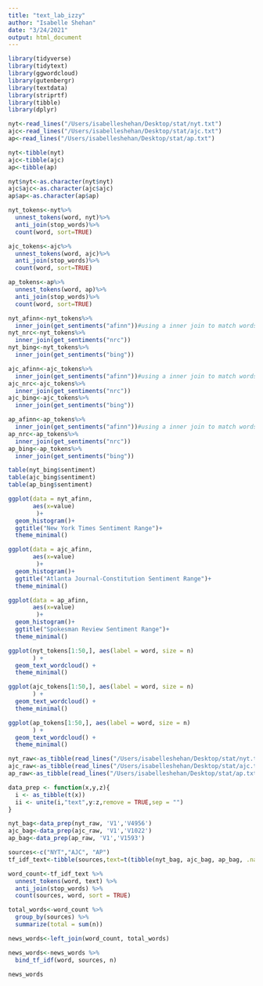 ```yaml
---
title: "text_lab_izzy"
author: "Isabelle Shehan"
date: "3/24/2021"
output: html_document
---
```


```r
library(tidyverse)
library(tidytext)
library(ggwordcloud)
library(gutenbergr)
library(textdata)
library(striprtf)
library(tibble)
library(dplyr)
```

```r
nyt<-read_lines("/Users/isabelleshehan/Desktop/stat/nyt.txt")
ajc<-read_lines("/Users/isabelleshehan/Desktop/stat/ajc.txt")
ap<-read_lines("/Users/isabelleshehan/Desktop/stat/ap.txt")
```

```r
nyt<-tibble(nyt)
ajc<-tibble(ajc)
ap<-tibble(ap)
```

```r
nyt$nyt<-as.character(nyt$nyt)
ajc$ajc<-as.character(ajc$ajc)
ap$ap<-as.character(ap$ap)
```

```r
nyt_tokens<-nyt%>%
  unnest_tokens(word, nyt)%>%
  anti_join(stop_words)%>% 
  count(word, sort=TRUE)

ajc_tokens<-ajc%>%
  unnest_tokens(word, ajc)%>%
  anti_join(stop_words)%>% 
  count(word, sort=TRUE)

ap_tokens<-ap%>%
  unnest_tokens(word, ap)%>%
  anti_join(stop_words)%>% 
  count(word, sort=TRUE)
```

```r
nyt_afinn<-nyt_tokens%>%
  inner_join(get_sentiments("afinn"))#using a inner join to match words and add the sentiment variable
nyt_nrc<-nyt_tokens%>%
  inner_join(get_sentiments("nrc"))
nyt_bing<-nyt_tokens%>%
  inner_join(get_sentiments("bing"))

ajc_afinn<-ajc_tokens%>%
  inner_join(get_sentiments("afinn"))#using a inner join to match words and add the sentiment variable
ajc_nrc<-ajc_tokens%>%
  inner_join(get_sentiments("nrc"))
ajc_bing<-ajc_tokens%>%
  inner_join(get_sentiments("bing"))

ap_afinn<-ap_tokens%>%
  inner_join(get_sentiments("afinn"))#using a inner join to match words and add the sentiment variable
ap_nrc<-ap_tokens%>%
  inner_join(get_sentiments("nrc"))
ap_bing<-ap_tokens%>%
  inner_join(get_sentiments("bing"))
```

```r
table(nyt_bing$sentiment)
table(ajc_bing$sentiment)
table(ap_bing$sentiment)
```

```r
ggplot(data = nyt_afinn, 
       aes(x=value)
        )+
  geom_histogram()+
  ggtitle("New York Times Sentiment Range")+
  theme_minimal()

ggplot(data = ajc_afinn, 
       aes(x=value)
        )+
  geom_histogram()+
  ggtitle("Atlanta Journal-Constitution Sentiment Range")+
  theme_minimal()

ggplot(data = ap_afinn, 
       aes(x=value)
        )+
  geom_histogram()+
  ggtitle("Spokesman Review Sentiment Range")+
  theme_minimal()
```

```r
ggplot(nyt_tokens[1:50,], aes(label = word, size = n)
       ) +
  geom_text_wordcloud() +
  theme_minimal()

ggplot(ajc_tokens[1:50,], aes(label = word, size = n)
       ) +
  geom_text_wordcloud() +
  theme_minimal()

ggplot(ap_tokens[1:50,], aes(label = word, size = n)
       ) +
  geom_text_wordcloud() +
  theme_minimal()
```

```r
nyt_raw<-as_tibble(read_lines("/Users/isabelleshehan/Desktop/stat/nyt.txt"))
ajc_raw<-as_tibble(read_lines("/Users/isabelleshehan/Desktop/stat/ajc.txt"))
ap_raw<-as_tibble(read_lines("/Users/isabelleshehan/Desktop/stat/ap.txt"))
```

```r
data_prep <- function(x,y,z){
  i <- as_tibble(t(x))
  ii <- unite(i,"text",y:z,remove = TRUE,sep = "")
}

nyt_bag<-data_prep(nyt_raw, 'V1','V4956')
ajc_bag<-data_prep(ajc_raw, 'V1','V1022')
ap_bag<-data_prep(ap_raw, 'V1','V1593')
```

```r
sources<-c("NYT","AJC", "AP")
tf_idf_text<-tibble(sources,text=t(tibble(nyt_bag, ajc_bag, ap_bag, .name_repair = "universal")))

word_count<-tf_idf_text %>%
  unnest_tokens(word, text) %>%
  anti_join(stop_words) %>%
  count(sources, word, sort = TRUE)

total_words<-word_count %>% 
  group_by(sources) %>% 
  summarize(total = sum(n))

news_words<-left_join(word_count, total_words)

news_words<-news_words %>%
  bind_tf_idf(word, sources, n)

news_words
```


